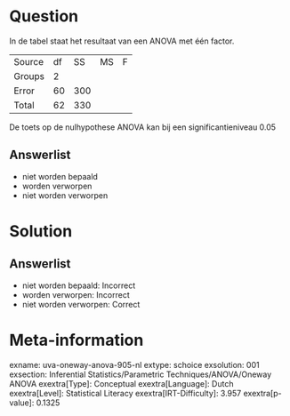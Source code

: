 Question
========

In de tabel staat het resultaat van een ANOVA met één factor.

  -------- ---- ----- ---- ---
  Source   df   SS    MS   F
  Groups   2                
  Error    60   300         
  Total    62   330         
  -------- ---- ----- ---- ---

De toets op de nulhypothese ANOVA kan bij een significantieniveau 0.05

Answerlist
----------

* niet worden bepaald
* worden verworpen
* niet worden verworpen

Solution
========

Answerlist
----------

* niet worden bepaald: Incorrect
* worden verworpen: Incorrect
* niet worden verworpen: Correct

Meta-information
================
exname: uva-oneway-anova-905-nl
extype: schoice
exsolution: 001
exsection: Inferential Statistics/Parametric Techniques/ANOVA/Oneway ANOVA
exextra[Type]: Conceptual
exextra[Language]: Dutch
exextra[Level]: Statistical Literacy
exextra[IRT-Difficulty]: 3.957
exextra[p-value]: 0.1325

